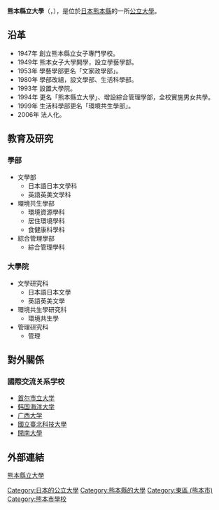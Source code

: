 {{unreferenced|time=2015-03-18T10:41:55+00:00}}
'''熊本縣立大學'''（{{Jpn|j=熊本県立大学|kn=くまもとけんりつだいがく|rm=Kumamoto Kenritsu Daigaku}}，{{Lang-en|Prefectural University of Kumamoto}}），是位於[[日本|日本]][[熊本縣|熊本縣]]的一所[[公立大學|公立大學]]。

==沿革==
*1947年 創立熊本縣立女子專門學校。
*1949年 熊本女子大學開學，設立學藝學部。
*1953年 學藝學部更名「文家政學部」。
*1980年 學部改組，設文學部、生活科學部。
*1993年 設置大學院。
*1994年 更名「熊本縣立大學」、增設綜合管理學部，全校實施男女共學。
*1999年 生活科學部更名「環境共生學部」。
*2006年 法人化。

==教育及研究==
===學部===
*文學部
**日本語日本文學科
**英語英美文學科
*環境共生學部
**環境資源學科
**居住環境學科
**食健康科學科
*綜合管理學部
**綜合管理學科
===大學院===
*文學研究科
**日本語日本文學
**英語英美文學
*環境共生學研究科
**環境共生學
*管理研究科
**管理

==對外關係==
===國際交流关系学校===
*[[首尔市立大学|首尔市立大学]]
*[[韩国海洋大学|韩国海洋大学]]
*[[广西大学|广西大学]]
*[[國立臺北科技大學|國立臺北科技大學]]
*[[開南大學|開南大學]]

==外部連結==
{{ja}}[http://www.pu-kumamoto.ac.jp/ 熊本縣立大學] {{Wayback|url=http://www.pu-kumamoto.ac.jp/ |date=20210126053140 }}

{{日本公立大學}}
{{normdaten}}
{{DEFAULTSORT:Kumamoto Kenritsu Daigaku}}
[[Category:日本的公立大學|Category:日本的公立大學]]
[[Category:熊本縣的大學|Category:熊本縣的大學]]
[[Category:東區_(熊本市)|Category:東區 (熊本市)]]
[[Category:熊本市學校|Category:熊本市學校]]